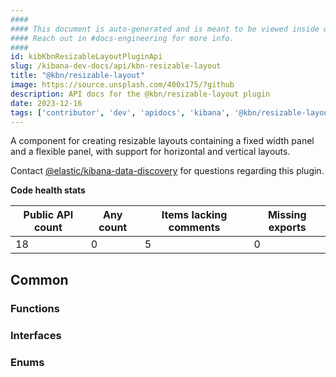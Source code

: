 ```yaml
---
####
#### This document is auto-generated and is meant to be viewed inside our experimental, new docs system.
#### Reach out in #docs-engineering for more info.
####
id: kibKbnResizableLayoutPluginApi
slug: /kibana-dev-docs/api/kbn-resizable-layout
title: "@kbn/resizable-layout"
image: https://source.unsplash.com/400x175/?github
description: API docs for the @kbn/resizable-layout plugin
date: 2023-12-16
tags: ['contributor', 'dev', 'apidocs', 'kibana', '@kbn/resizable-layout']
---
```


A component for creating resizable layouts containing a fixed width panel and a flexible panel, with support for horizontal and vertical layouts.

Contact [@elastic/kibana-data-discovery](https://github.com/orgs/elastic/teams/kibana-data-discovery) for questions regarding this plugin.

**Code health stats**

| Public API count  | Any count | Items lacking comments | Missing exports |
|-------------------|-----------|------------------------|-----------------|
| 18 | 0 | 5 | 0 |

## Common

### Functions
<DocDefinitionList data={kbnResizableLayoutObj.common.functions}/>

### Interfaces
<DocDefinitionList data={kbnResizableLayoutObj.common.interfaces}/>

### Enums
<DocDefinitionList data={kbnResizableLayoutObj.common.enums}/>

